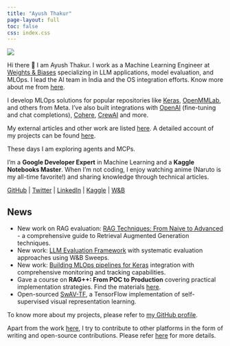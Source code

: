 ```yaml
---
title: "Ayush Thakur"
page-layout: full
toc: false
css: index.css
---
```


::: {.main-content}

::: {.profile-container}
::: {.profile-image}
![](profile.jpg)
:::

::: {.profile-text}
Hi there 👋 I am Ayush Thakur. I work as a Machine Learning Engineer at [Weights & Biases](https://wandb.ai/) specializing in LLM applications, model evaluation, and MLOps. I lead the AI team in India and the OS integration efforts. Know more about me from [here](/about/).

I develop MLOps solutions for popular repositories like [Keras](https://keras.io/), [OpenMMLab](https://openmmlab.com/), and others from Meta. I've also built integrations with [OpenAI](https://openai.com/) (fine-tuning and chat completions), [Cohere](https://cohere.ai/), [CrewAI](https://www.crewai.com/) and more.

My external articles and other work are listed [here](/authoring/). A detailed account of my projects can be found [here](/projects/).

These days I am exploring agents and MCPs.

I'm a **Google Developer Expert** in Machine Learning and a **Kaggle Notebooks Master**. When I'm not coding, I enjoy watching anime (Naruto is my all-time favorite!) and sharing knowledge through technical articles.

[GitHub](https://github.com/ayulockin) | [Twitter](https://x.com/ayushthakur0) | [LinkedIn](https://www.linkedin.com/in/ayush-thakur-731914149/) | [Kaggle](https://www.kaggle.com/ayuraj) | [W&B](https://wandb.ai/ayush-thakur)
:::
:::

## News

* New work on RAG evaluation: [RAG Techniques: From Naive to Advanced](https://wandb.ai/site/articles/rag-techniques/) - a comprehensive guide to Retrieval Augmented Generation techniques.
* New work: [LLM Evaluation Framework](https://github.com/ayulockin/llm-eval-sweep) with systematic evaluation approaches using W&B Sweeps.
* New work: [Building MLOps pipelines for Keras](https://keras.io/) integration with comprehensive monitoring and tracking capabilities.
* Gave a course on **RAG++: From POC to Production** covering practical implementation strategies. Find the materials [here](/authoring/).
* Open-sourced [SwAV-TF](https://github.com/ayulockin/SwAV-TF), a TensorFlow implementation of self-supervised visual representation learning.

To know more about my projects, please refer to [my GitHub profile](https://github.com/ayulockin).

Apart from the work [here](/authoring/), I try to contribute to other platforms in the form of writing and open-source contributions. Please refer [here](/authoring/) for more details.

:::

